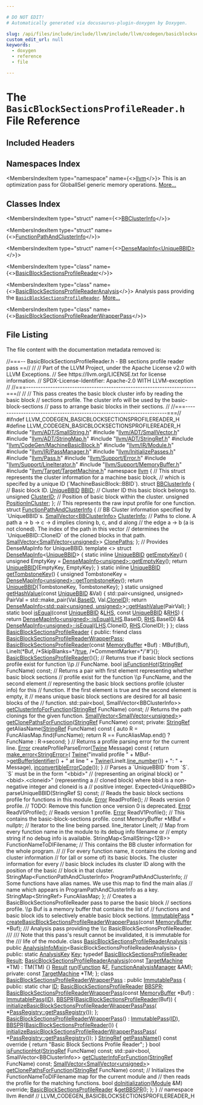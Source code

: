 ```yaml
---

# DO NOT EDIT!
# Automatically generated via docusaurus-plugin-doxygen by Doxygen.

slug: /api/files/include/include/llvm/include/llvm/codegen/basicblocksectionsprofilereader-h
custom_edit_url: null
keywords:
  - doxygen
  - reference
  - file

---
```





# The `BasicBlockSectionsProfileReader.h` File Reference

<DoxygenPage pluginConfig={pluginConfig}>



## Included Headers

<IncludesList>
<IncludesListItem
  filePath="llvm/ADT/SmallString.h"
  permalink="/docs/api/files/include/include/llvm/include/llvm/adt/smallstring-h"
  isLocal="true" />
<IncludesListItem
  filePath="llvm/ADT/SmallVector.h"
  permalink="/docs/api/files/include/include/llvm/include/llvm/adt/smallvector-h"
  isLocal="true" />
<IncludesListItem
  filePath="llvm/ADT/StringMap.h"
  permalink="/docs/api/files/include/include/llvm/include/llvm/adt/stringmap-h"
  isLocal="true" />
<IncludesListItem
  filePath="llvm/ADT/StringRef.h"
  permalink="/docs/api/files/include/include/llvm/include/llvm/adt/stringref-h"
  isLocal="true" />
<IncludesListItem
  filePath="llvm/CodeGen/MachineBasicBlock.h"
  permalink="/docs/api/files/include/include/llvm/include/llvm/codegen/machinebasicblock-h"
  isLocal="true" />
<IncludesListItem
  filePath="llvm/IR/Module.h"
  permalink="/docs/api/files/include/include/llvm/include/llvm/ir/module-h"
  isLocal="true" />
<IncludesListItem
  filePath="llvm/IR/PassManager.h"
  permalink="/docs/api/files/include/include/llvm/include/llvm/ir/passmanager-h"
  isLocal="true" />
<IncludesListItem
  filePath="llvm/InitializePasses.h"
  permalink="/docs/api/files/include/include/llvm/initializepasses-h"
  isLocal="true" />
<IncludesListItem
  filePath="llvm/Pass.h"
  permalink="/docs/api/files/include/include/llvm/pass-h"
  isLocal="true" />
<IncludesListItem
  filePath="llvm/Support/Error.h"
  permalink="/docs/api/files/include/include/llvm/include/llvm/support/error-h"
  isLocal="true" />
<IncludesListItem
  filePath="llvm/Support/LineIterator.h"
  permalink="/docs/api/files/include/include/llvm/include/llvm/support/lineiterator-h"
  isLocal="true" />
<IncludesListItem
  filePath="llvm/Support/MemoryBuffer.h"
  permalink="/docs/api/files/include/include/llvm/include/llvm/support/memorybuffer-h"
  isLocal="true" />
<IncludesListItem
  filePath="llvm/Target/TargetMachine.h"
  permalink="/docs/api/files/include/include/llvm/include/llvm/target/targetmachine-h"
  isLocal="true" />
</IncludesList>

## Namespaces Index

<MembersIndex>

<MembersIndexItem
  type="namespace"
  name={<><a href="/docs/api/namespaces/llvm">llvm</a></>}>
This is an optimization pass for GlobalISel generic memory operations. <a href="/docs/api/namespaces/llvm/#details">More...</a>
</MembersIndexItem>

</MembersIndex>

## Classes Index

<MembersIndex>

<MembersIndexItem
  type="struct"
  name={<><a href="/docs/api/structs/llvm/bbclusterinfo">BBClusterInfo</a></>}>
</MembersIndexItem>

<MembersIndexItem
  type="struct"
  name={<><a href="/docs/api/structs/llvm/functionpathandclusterinfo">FunctionPathAndClusterInfo</a></>}>
</MembersIndexItem>

<MembersIndexItem
  type="struct"
  name={<><a href="/docs/api/structs/llvm/densemapinfo-a5e8ac4b4d72810d165b1ceb2eae9222">DenseMapInfo&lt;UniqueBBID&gt;</a></>}>
</MembersIndexItem>

<MembersIndexItem
  type="class"
  name={<><a href="/docs/api/classes/llvm/basicblocksectionsprofilereader">BasicBlockSectionsProfileReader</a></>}>
</MembersIndexItem>

<MembersIndexItem
  type="class"
  name={<><a href="/docs/api/classes/llvm/basicblocksectionsprofilereaderanalysis">BasicBlockSectionsProfileReaderAnalysis</a></>}>
Analysis pass providing the <code><a href="/docs/api/classes/llvm/basicblocksectionsprofilereader">BasicBlockSectionsProfileReader</a></code>. <a href="/docs/api/classes/llvm/basicblocksectionsprofilereaderanalysis/#details">More...</a>
</MembersIndexItem>

<MembersIndexItem
  type="class"
  name={<><a href="/docs/api/classes/llvm/basicblocksectionsprofilereaderwrapperpass">BasicBlockSectionsProfileReaderWrapperPass</a></>}>
</MembersIndexItem>

</MembersIndex>


## File Listing

The file content with the documentation metadata removed is:

<ProgramListing>

<Link id="l00001" /><CodeLine lineNumber="1"><span class="doxyHighlightComment">//===-- BasicBlockSectionsProfileReader.h - BB sections profile reader pass ==//</span></CodeLine>
<Link id="l00002" /><CodeLine lineNumber="2"><span class="doxyHighlightComment">//</span></CodeLine>
<Link id="l00003" /><CodeLine lineNumber="3"><span class="doxyHighlightComment">// Part of the LLVM Project, under the Apache License v2.0 with LLVM Exceptions.</span></CodeLine>
<Link id="l00004" /><CodeLine lineNumber="4"><span class="doxyHighlightComment">// See https://llvm.org/LICENSE.txt for license information.</span></CodeLine>
<Link id="l00005" /><CodeLine lineNumber="5"><span class="doxyHighlightComment">// SPDX-License-Identifier: Apache-2.0 WITH LLVM-exception</span></CodeLine>
<Link id="l00006" /><CodeLine lineNumber="6"><span class="doxyHighlightComment">//</span></CodeLine>
<Link id="l00007" /><CodeLine lineNumber="7"><span class="doxyHighlightComment">//===----------------------------------------------------------------------===//</span></CodeLine>
<Link id="l00008" /><CodeLine lineNumber="8"><span class="doxyHighlightComment">//</span></CodeLine>
<Link id="l00009" /><CodeLine lineNumber="9"><span class="doxyHighlightComment">// This pass creates the basic block cluster info by reading the basic block</span></CodeLine>
<Link id="l00010" /><CodeLine lineNumber="10"><span class="doxyHighlightComment">// sections profile. The cluster info will be used by the basic-block-sections</span></CodeLine>
<Link id="l00011" /><CodeLine lineNumber="11"><span class="doxyHighlightComment">// pass to arrange basic blocks in their sections.</span></CodeLine>
<Link id="l00012" /><CodeLine lineNumber="12"><span class="doxyHighlightComment">//</span></CodeLine>
<Link id="l00013" /><CodeLine lineNumber="13"><span class="doxyHighlightComment">//===----------------------------------------------------------------------===//</span></CodeLine>
<Link id="l00014" /><CodeLine lineNumber="14"></CodeLine>
<Link id="l00015" /><CodeLine lineNumber="15"><span class="doxyHighlightPreprocessor">#ifndef LLVM&#95;CODEGEN&#95;BASICBLOCKSECTIONSPROFILEREADER&#95;H</span></CodeLine>
<Link id="l00016" /><CodeLine lineNumber="16"><span class="doxyHighlightPreprocessor">#define LLVM&#95;CODEGEN&#95;BASICBLOCKSECTIONSPROFILEREADER&#95;H</span></CodeLine>
<Link id="l00017" /><CodeLine lineNumber="17"></CodeLine>
<Link id="l00018" /><CodeLine lineNumber="18"><span class="doxyHighlightPreprocessor">#include &quot;<a href="/docs/api/files/include/include/llvm/include/llvm/adt/smallstring-h">llvm/ADT/SmallString.h</a>&quot;</span></CodeLine>
<Link id="l00019" /><CodeLine lineNumber="19"><span class="doxyHighlightPreprocessor">#include &quot;<a href="/docs/api/files/include/include/llvm/include/llvm/adt/smallvector-h">llvm/ADT/SmallVector.h</a>&quot;</span></CodeLine>
<Link id="l00020" /><CodeLine lineNumber="20"><span class="doxyHighlightPreprocessor">#include &quot;<a href="/docs/api/files/include/include/llvm/include/llvm/adt/stringmap-h">llvm/ADT/StringMap.h</a>&quot;</span></CodeLine>
<Link id="l00021" /><CodeLine lineNumber="21"><span class="doxyHighlightPreprocessor">#include &quot;<a href="/docs/api/files/include/include/llvm/include/llvm/adt/stringref-h">llvm/ADT/StringRef.h</a>&quot;</span></CodeLine>
<Link id="l00022" /><CodeLine lineNumber="22"><span class="doxyHighlightPreprocessor">#include &quot;<a href="/docs/api/files/include/include/llvm/include/llvm/codegen/machinebasicblock-h">llvm/CodeGen/MachineBasicBlock.h</a>&quot;</span></CodeLine>
<Link id="l00023" /><CodeLine lineNumber="23"><span class="doxyHighlightPreprocessor">#include &quot;<a href="/docs/api/files/include/include/llvm/include/llvm/ir/module-h">llvm/IR/Module.h</a>&quot;</span></CodeLine>
<Link id="l00024" /><CodeLine lineNumber="24"><span class="doxyHighlightPreprocessor">#include &quot;<a href="/docs/api/files/include/include/llvm/include/llvm/ir/passmanager-h">llvm/IR/PassManager.h</a>&quot;</span></CodeLine>
<Link id="l00025" /><CodeLine lineNumber="25"><span class="doxyHighlightPreprocessor">#include &quot;<a href="/docs/api/files/include/include/llvm/initializepasses-h">llvm/InitializePasses.h</a>&quot;</span></CodeLine>
<Link id="l00026" /><CodeLine lineNumber="26"><span class="doxyHighlightPreprocessor">#include &quot;<a href="/docs/api/files/include/include/llvm/pass-h">llvm/Pass.h</a>&quot;</span></CodeLine>
<Link id="l00027" /><CodeLine lineNumber="27"><span class="doxyHighlightPreprocessor">#include &quot;<a href="/docs/api/files/include/include/llvm/include/llvm/support/error-h">llvm/Support/Error.h</a>&quot;</span></CodeLine>
<Link id="l00028" /><CodeLine lineNumber="28"><span class="doxyHighlightPreprocessor">#include &quot;<a href="/docs/api/files/include/include/llvm/include/llvm/support/lineiterator-h">llvm/Support/LineIterator.h</a>&quot;</span></CodeLine>
<Link id="l00029" /><CodeLine lineNumber="29"><span class="doxyHighlightPreprocessor">#include &quot;<a href="/docs/api/files/include/include/llvm/include/llvm/support/memorybuffer-h">llvm/Support/MemoryBuffer.h</a>&quot;</span></CodeLine>
<Link id="l00030" /><CodeLine lineNumber="30"><span class="doxyHighlightPreprocessor">#include &quot;<a href="/docs/api/files/include/include/llvm/include/llvm/target/targetmachine-h">llvm/Target/TargetMachine.h</a>&quot;</span></CodeLine>
<Link id="l00031" /><CodeLine lineNumber="31"></CodeLine>
<Link id="l00032" /><CodeLine lineNumber="32"><span class="doxyHighlightKeyword">namespace </span><span class="doxyHighlight"><a href="/docs/api/namespaces/llvm">llvm</a> &#123;</span></CodeLine>
<Link id="l00033" /><CodeLine lineNumber="33"></CodeLine>
<Link id="l00034" /><CodeLine lineNumber="34"><span class="doxyHighlightComment">// This struct represents the cluster information for a machine basic block,</span></CodeLine>
<Link id="l00035" /><CodeLine lineNumber="35"><span class="doxyHighlightComment">// which is specifed by a unique ID (&#96;MachineBasicBlock::BBID&#96;).</span></CodeLine>
<Link id="l00036" /><CodeLine lineNumber="36" lineLink="/docs/api/structs/llvm/bbclusterinfo"><span class="doxyHighlightKeyword">struct </span><span class="doxyHighlight"><a href="/docs/api/structs/llvm/bbclusterinfo">BBClusterInfo</a> &#123;</span></CodeLine>
<Link id="l00037" /><CodeLine lineNumber="37"><span class="doxyHighlight">  </span><span class="doxyHighlightComment">// Basic block ID.</span></CodeLine>
<Link id="l00038" /><CodeLine lineNumber="38" lineLink="/docs/api/structs/llvm/bbclusterinfo/#a856e22c7d8c576f4628291689b605620"><span class="doxyHighlight">  <a href="/docs/api/structs/llvm/uniquebbid">UniqueBBID</a> <a href="/docs/api/structs/llvm/bbclusterinfo/#a856e22c7d8c576f4628291689b605620">BBID</a>;</span></CodeLine>
<Link id="l00039" /><CodeLine lineNumber="39"><span class="doxyHighlight">  </span><span class="doxyHighlightComment">// Cluster ID this basic block belongs to.</span></CodeLine>
<Link id="l00040" /><CodeLine lineNumber="40" lineLink="/docs/api/structs/llvm/bbclusterinfo/#a5d73d4a01605abb5450ac23c00730533"><span class="doxyHighlight">  </span><span class="doxyHighlightKeywordType">unsigned</span><span class="doxyHighlight"> <a href="/docs/api/structs/llvm/bbclusterinfo/#a5d73d4a01605abb5450ac23c00730533">ClusterID</a>;</span></CodeLine>
<Link id="l00041" /><CodeLine lineNumber="41"><span class="doxyHighlight">  </span><span class="doxyHighlightComment">// Position of basic block within the cluster.</span></CodeLine>
<Link id="l00042" /><CodeLine lineNumber="42" lineLink="/docs/api/structs/llvm/bbclusterinfo/#a5a42eef31057691f64c6825b47f1d80b"><span class="doxyHighlight">  </span><span class="doxyHighlightKeywordType">unsigned</span><span class="doxyHighlight"> <a href="/docs/api/structs/llvm/bbclusterinfo/#a5a42eef31057691f64c6825b47f1d80b">PositionInCluster</a>;</span></CodeLine>
<Link id="l00043" /><CodeLine lineNumber="43"><span class="doxyHighlight">&#125;;</span></CodeLine>
<Link id="l00044" /><CodeLine lineNumber="44"></CodeLine>
<Link id="l00045" /><CodeLine lineNumber="45"><span class="doxyHighlightComment">// This represents the raw input profile for one function.</span></CodeLine>
<Link id="l00046" /><CodeLine lineNumber="46" lineLink="/docs/api/structs/llvm/functionpathandclusterinfo"><span class="doxyHighlightKeyword">struct </span><span class="doxyHighlight"><a href="/docs/api/structs/llvm/functionpathandclusterinfo">FunctionPathAndClusterInfo</a> &#123;</span></CodeLine>
<Link id="l00047" /><CodeLine lineNumber="47"><span class="doxyHighlight">  </span><span class="doxyHighlightComment">// BB Cluster information specified by &#96;UniqueBBID&#96;s.</span></CodeLine>
<Link id="l00048" /><CodeLine lineNumber="48" lineLink="/docs/api/structs/llvm/functionpathandclusterinfo/#a6da93a2c06564b1a25fbe436affc11fa"><span class="doxyHighlight">  <a href="/docs/api/classes/llvm/smallvector">SmallVector&lt;BBClusterInfo&gt;</a> <a href="/docs/api/structs/llvm/functionpathandclusterinfo/#a6da93a2c06564b1a25fbe436affc11fa">ClusterInfo</a>;</span></CodeLine>
<Link id="l00049" /><CodeLine lineNumber="49"><span class="doxyHighlight">  </span><span class="doxyHighlightComment">// Paths to clone. A path a -&gt; b -&gt; c -&gt; d implies cloning b, c, and d along</span></CodeLine>
<Link id="l00050" /><CodeLine lineNumber="50"><span class="doxyHighlight">  </span><span class="doxyHighlightComment">// the edge a -&gt; b (a is not cloned). The index of the path in this vector</span></CodeLine>
<Link id="l00051" /><CodeLine lineNumber="51"><span class="doxyHighlight">  </span><span class="doxyHighlightComment">// determines the &#96;UniqueBBID::CloneID&#96; of the cloned blocks in that path.</span></CodeLine>
<Link id="l00052" /><CodeLine lineNumber="52" lineLink="/docs/api/structs/llvm/functionpathandclusterinfo/#aeaf3219812f105411c9173e2fb9dc59d"><span class="doxyHighlight">  <a href="/docs/api/classes/llvm/smallvector">SmallVector&lt;SmallVector&lt;unsigned&gt;</a>&gt; <a href="/docs/api/structs/llvm/functionpathandclusterinfo/#aeaf3219812f105411c9173e2fb9dc59d">ClonePaths</a>;</span></CodeLine>
<Link id="l00053" /><CodeLine lineNumber="53"><span class="doxyHighlight">&#125;;</span></CodeLine>
<Link id="l00054" /><CodeLine lineNumber="54"></CodeLine>
<Link id="l00055" /><CodeLine lineNumber="55"><span class="doxyHighlightComment">// Provides DenseMapInfo for UniqueBBID.</span></CodeLine>
<Link id="l00056" /><CodeLine lineNumber="56" lineLink="/docs/api/structs/llvm/densemapinfo-a5e8ac4b4d72810d165b1ceb2eae9222"><span class="doxyHighlightKeyword">template</span><span class="doxyHighlight"> &lt;&gt; </span><span class="doxyHighlightKeyword">struct </span><span class="doxyHighlight"><a href="/docs/api/structs/llvm/densemapinfo">DenseMapInfo</a>&lt;<a href="/docs/api/structs/llvm/uniquebbid">UniqueBBID</a>&gt; &#123;</span></CodeLine>
<Link id="l00057" /><CodeLine lineNumber="57" lineLink="/docs/api/structs/llvm/densemapinfo-a5e8ac4b4d72810d165b1ceb2eae9222/#a3f37aec789d75e38d285b6bc5e953d77"><span class="doxyHighlight">  </span><span class="doxyHighlightKeyword">static</span><span class="doxyHighlight"> </span><span class="doxyHighlightKeyword">inline</span><span class="doxyHighlight"> <a href="/docs/api/structs/llvm/uniquebbid">UniqueBBID</a> <a href="/docs/api/structs/llvm/densemapinfo-a5e8ac4b4d72810d165b1ceb2eae9222/#a3f37aec789d75e38d285b6bc5e953d77">getEmptyKey</a>() &#123;</span></CodeLine>
<Link id="l00058" /><CodeLine lineNumber="58"><span class="doxyHighlight">    </span><span class="doxyHighlightKeywordType">unsigned</span><span class="doxyHighlight"> EmptyKey = <a href="/docs/api/structs/anonymous-namespace-gvnsink-cpp-/densemapinfo/#a1423601a8e4ec304e0756df4e761ebbb">DenseMapInfo&lt;unsigned&gt;::getEmptyKey</a>();</span></CodeLine>
<Link id="l00059" /><CodeLine lineNumber="59"><span class="doxyHighlight">    </span><span class="doxyHighlightKeywordFlow">return</span><span class="doxyHighlight"> <a href="/docs/api/structs/llvm/uniquebbid">UniqueBBID</a>&#123;EmptyKey, EmptyKey&#125;;</span></CodeLine>
<Link id="l00060" /><CodeLine lineNumber="60"><span class="doxyHighlight">  &#125;</span></CodeLine>
<Link id="l00061" /><CodeLine lineNumber="61" lineLink="/docs/api/structs/llvm/densemapinfo-a5e8ac4b4d72810d165b1ceb2eae9222/#af7fceedbbdc6ccb58f18075f5ba2644a"><span class="doxyHighlight">  </span><span class="doxyHighlightKeyword">static</span><span class="doxyHighlight"> </span><span class="doxyHighlightKeyword">inline</span><span class="doxyHighlight"> <a href="/docs/api/structs/llvm/uniquebbid">UniqueBBID</a> <a href="/docs/api/structs/llvm/densemapinfo-a5e8ac4b4d72810d165b1ceb2eae9222/#af7fceedbbdc6ccb58f18075f5ba2644a">getTombstoneKey</a>() &#123;</span></CodeLine>
<Link id="l00062" /><CodeLine lineNumber="62"><span class="doxyHighlight">    </span><span class="doxyHighlightKeywordType">unsigned</span><span class="doxyHighlight"> TombstoneKey = <a href="/docs/api/structs/anonymous-namespace-gvnsink-cpp-/densemapinfo/#a9571e26b946751eaf015a9b8dc508be9">DenseMapInfo&lt;unsigned&gt;::getTombstoneKey</a>();</span></CodeLine>
<Link id="l00063" /><CodeLine lineNumber="63"><span class="doxyHighlight">    </span><span class="doxyHighlightKeywordFlow">return</span><span class="doxyHighlight"> <a href="/docs/api/structs/llvm/uniquebbid">UniqueBBID</a>&#123;TombstoneKey, TombstoneKey&#125;;</span></CodeLine>
<Link id="l00064" /><CodeLine lineNumber="64"><span class="doxyHighlight">  &#125;</span></CodeLine>
<Link id="l00065" /><CodeLine lineNumber="65" lineLink="/docs/api/structs/llvm/densemapinfo-a5e8ac4b4d72810d165b1ceb2eae9222/#a7d1e6dd4ec930f593a37cfcd11437f7b"><span class="doxyHighlight">  </span><span class="doxyHighlightKeyword">static</span><span class="doxyHighlight"> </span><span class="doxyHighlightKeywordType">unsigned</span><span class="doxyHighlight"> <a href="/docs/api/structs/llvm/densemapinfo-a5e8ac4b4d72810d165b1ceb2eae9222/#a7d1e6dd4ec930f593a37cfcd11437f7b">getHashValue</a>(</span><span class="doxyHighlightKeyword">const</span><span class="doxyHighlight"> <a href="/docs/api/structs/llvm/uniquebbid">UniqueBBID</a> &amp;Val) &#123;</span></CodeLine>
<Link id="l00066" /><CodeLine lineNumber="66"><span class="doxyHighlight">    std::pair&lt;unsigned, unsigned&gt; PairVal =</span></CodeLine>
<Link id="l00067" /><CodeLine lineNumber="67"><span class="doxyHighlight">        std::make&#95;pair(Val.<a href="/docs/api/structs/llvm/uniquebbid/#a29b3434c18927aaa55922535939b5c0a">BaseID</a>, Val.<a href="/docs/api/structs/llvm/uniquebbid/#ab2e64a5fc6b747d55e6a78a3de47922f">CloneID</a>);</span></CodeLine>
<Link id="l00068" /><CodeLine lineNumber="68"><span class="doxyHighlight">    </span><span class="doxyHighlightKeywordFlow">return</span><span class="doxyHighlight"> <a href="/docs/api/structs/llvm/densemapinfo">DenseMapInfo&lt;std::pair&lt;unsigned, unsigned&gt;</a>&gt;<a href="/docs/api/structs/llvm/densemapinfo-a5e8ac4b4d72810d165b1ceb2eae9222/#a7d1e6dd4ec930f593a37cfcd11437f7b">::getHashValue</a>(PairVal);</span></CodeLine>
<Link id="l00069" /><CodeLine lineNumber="69"><span class="doxyHighlight">  &#125;</span></CodeLine>
<Link id="l00070" /><CodeLine lineNumber="70" lineLink="/docs/api/structs/llvm/densemapinfo-a5e8ac4b4d72810d165b1ceb2eae9222/#a3bac0641fb9de287bac838a1f0295e0e"><span class="doxyHighlight">  </span><span class="doxyHighlightKeyword">static</span><span class="doxyHighlight"> </span><span class="doxyHighlightKeywordType">bool</span><span class="doxyHighlight"> <a href="/docs/api/structs/llvm/densemapinfo-a5e8ac4b4d72810d165b1ceb2eae9222/#a3bac0641fb9de287bac838a1f0295e0e">isEqual</a>(</span><span class="doxyHighlightKeyword">const</span><span class="doxyHighlight"> <a href="/docs/api/structs/llvm/uniquebbid">UniqueBBID</a> &amp;<a href="/docs/api/files/lib/lib/target/lib/target/x86/x86partialreduction-cpp/#a9e1483f7215664a2315c53c3558d9a8d">LHS</a>, </span><span class="doxyHighlightKeyword">const</span><span class="doxyHighlight"> <a href="/docs/api/structs/llvm/uniquebbid">UniqueBBID</a> &amp;<a href="/docs/api/files/lib/lib/target/lib/target/x86/x86partialreduction-cpp/#a87b8bfbbe9d8f7146d7f20a5fb42efd0">RHS</a>) &#123;</span></CodeLine>
<Link id="l00071" /><CodeLine lineNumber="71"><span class="doxyHighlight">    </span><span class="doxyHighlightKeywordFlow">return</span><span class="doxyHighlight"> <a href="/docs/api/structs/anonymous-namespace-gvnsink-cpp-/densemapinfo/#a17c9fc217e2ec4f12e8c2a27f783bcae">DenseMapInfo&lt;unsigned&gt;::isEqual</a>(<a href="/docs/api/files/lib/lib/target/lib/target/x86/x86partialreduction-cpp/#a9e1483f7215664a2315c53c3558d9a8d">LHS</a>.BaseID, <a href="/docs/api/files/lib/lib/target/lib/target/x86/x86partialreduction-cpp/#a87b8bfbbe9d8f7146d7f20a5fb42efd0">RHS</a>.BaseID) &amp;&amp;</span></CodeLine>
<Link id="l00072" /><CodeLine lineNumber="72"><span class="doxyHighlight">           <a href="/docs/api/structs/anonymous-namespace-gvnsink-cpp-/densemapinfo/#a17c9fc217e2ec4f12e8c2a27f783bcae">DenseMapInfo&lt;unsigned&gt;::isEqual</a>(<a href="/docs/api/files/lib/lib/target/lib/target/x86/x86partialreduction-cpp/#a9e1483f7215664a2315c53c3558d9a8d">LHS</a>.CloneID, <a href="/docs/api/files/lib/lib/target/lib/target/x86/x86partialreduction-cpp/#a87b8bfbbe9d8f7146d7f20a5fb42efd0">RHS</a>.CloneID);</span></CodeLine>
<Link id="l00073" /><CodeLine lineNumber="73"><span class="doxyHighlight">  &#125;</span></CodeLine>
<Link id="l00074" /><CodeLine lineNumber="74"><span class="doxyHighlight">&#125;;</span></CodeLine>
<Link id="l00075" /><CodeLine lineNumber="75"></CodeLine>
<Link id="l00076" /><CodeLine lineNumber="76" lineLink="/docs/api/classes/llvm/basicblocksectionsprofilereader"><span class="doxyHighlightKeyword">class </span><span class="doxyHighlight"><a href="/docs/api/classes/llvm/basicblocksectionsprofilereader/#ad35626a3c499abcf5f053b94068a850c">BasicBlockSectionsProfileReader</a> &#123;</span></CodeLine>
<Link id="l00077" /><CodeLine lineNumber="77"><span class="doxyHighlightKeyword">public</span><span class="doxyHighlight">:</span></CodeLine>
<Link id="l00078" /><CodeLine lineNumber="78" lineLink="/docs/api/classes/llvm/basicblocksectionsprofilereader/#a0d758ee3cdd04c11cd66dc5547c81364"><span class="doxyHighlight">  </span><span class="doxyHighlightKeyword">friend</span><span class="doxyHighlight"> </span><span class="doxyHighlightKeyword">class </span><span class="doxyHighlight"><a href="/docs/api/classes/llvm/basicblocksectionsprofilereader/#a0d758ee3cdd04c11cd66dc5547c81364">BasicBlockSectionsProfileReaderWrapperPass</a>;</span></CodeLine>
<Link id="l00079" /><CodeLine lineNumber="79" lineLink="/docs/api/classes/llvm/basicblocksectionsprofilereader/#ad35626a3c499abcf5f053b94068a850c"><span class="doxyHighlight">  <a href="/docs/api/classes/llvm/basicblocksectionsprofilereader/#ad35626a3c499abcf5f053b94068a850c">BasicBlockSectionsProfileReader</a>(</span><span class="doxyHighlightKeyword">const</span><span class="doxyHighlight"> <a href="/docs/api/classes/llvm/memorybuffer">MemoryBuffer</a> &#42;Buf)</span></CodeLine>
<Link id="l00080" /><CodeLine lineNumber="80"><span class="doxyHighlight">      : MBuf(Buf), LineIt(&#42;Buf, </span><span class="doxyHighlightComment">/&#42;SkipBlanks=&#42;/</span><span class="doxyHighlight"><a href="/docs/api/files/lib/lib/analysis/basicaliasanalysis-cpp/#af6d5cafbdfc5313e65d990120021a3ec">true</a>, </span><span class="doxyHighlightComment">/&#42;CommentMarker=&#42;/</span><span class="doxyHighlightStringLiteral">&#39;#&#39;</span><span class="doxyHighlight">)&#123;&#125;;</span></CodeLine>
<Link id="l00081" /><CodeLine lineNumber="81"></CodeLine>
<Link id="l00082" /><CodeLine lineNumber="82" lineLink="/docs/api/classes/llvm/basicblocksectionsprofilereader/#afd6e2207e019b1ebde2119bd101c4c38"><span class="doxyHighlight">  <a href="/docs/api/classes/llvm/basicblocksectionsprofilereader/#afd6e2207e019b1ebde2119bd101c4c38">BasicBlockSectionsProfileReader</a>()&#123;&#125;;</span></CodeLine>
<Link id="l00083" /><CodeLine lineNumber="83"></CodeLine>
<Link id="l00084" /><CodeLine lineNumber="84"><span class="doxyHighlight">  </span><span class="doxyHighlightComment">// Returns true if basic block sections profile exist for function \\p</span></CodeLine>
<Link id="l00085" /><CodeLine lineNumber="85"><span class="doxyHighlight">  </span><span class="doxyHighlightComment">// FuncName.</span></CodeLine>
<Link id="l00086" /><CodeLine lineNumber="86" lineLink="/docs/api/classes/llvm/basicblocksectionsprofilereader/#a31414298cda30f1d52c965571b4efc75"><span class="doxyHighlight">  </span><span class="doxyHighlightKeywordType">bool</span><span class="doxyHighlight"> <a href="/docs/api/classes/llvm/basicblocksectionsprofilereader/#a31414298cda30f1d52c965571b4efc75">isFunctionHot</a>(<a href="/docs/api/classes/llvm/stringref">StringRef</a> FuncName) </span><span class="doxyHighlightKeyword">const</span><span class="doxyHighlight">;</span></CodeLine>
<Link id="l00087" /><CodeLine lineNumber="87"></CodeLine>
<Link id="l00088" /><CodeLine lineNumber="88"><span class="doxyHighlight">  </span><span class="doxyHighlightComment">// Returns a pair with first element representing whether basic block sections</span></CodeLine>
<Link id="l00089" /><CodeLine lineNumber="89"><span class="doxyHighlight">  </span><span class="doxyHighlightComment">// profile exist for the function \\p FuncName, and the second element</span></CodeLine>
<Link id="l00090" /><CodeLine lineNumber="90"><span class="doxyHighlight">  </span><span class="doxyHighlightComment">// representing the basic block sections profile (cluster info) for this</span></CodeLine>
<Link id="l00091" /><CodeLine lineNumber="91"><span class="doxyHighlight">  </span><span class="doxyHighlightComment">// function. If the first element is true and the second element is empty, it</span></CodeLine>
<Link id="l00092" /><CodeLine lineNumber="92"><span class="doxyHighlight">  </span><span class="doxyHighlightComment">// means unique basic block sections are desired for all basic blocks of the</span></CodeLine>
<Link id="l00093" /><CodeLine lineNumber="93"><span class="doxyHighlight">  </span><span class="doxyHighlightComment">// function.</span></CodeLine>
<Link id="l00094" /><CodeLine lineNumber="94"><span class="doxyHighlight">  std::pair&lt;bool, SmallVector&lt;BBClusterInfo&gt;&gt;</span></CodeLine>
<Link id="l00095" /><CodeLine lineNumber="95" lineLink="/docs/api/classes/llvm/basicblocksectionsprofilereader/#a5f3e666af8707289ef11482f3369fdbe"><span class="doxyHighlight">  <a href="/docs/api/classes/llvm/basicblocksectionsprofilereader/#a5f3e666af8707289ef11482f3369fdbe">getClusterInfoForFunction</a>(<a href="/docs/api/classes/llvm/stringref">StringRef</a> FuncName) </span><span class="doxyHighlightKeyword">const</span><span class="doxyHighlight">;</span></CodeLine>
<Link id="l00096" /><CodeLine lineNumber="96"></CodeLine>
<Link id="l00097" /><CodeLine lineNumber="97"><span class="doxyHighlight">  </span><span class="doxyHighlightComment">// Returns the path clonings for the given function.</span></CodeLine>
<Link id="l00098" /><CodeLine lineNumber="98"><span class="doxyHighlight">  <a href="/docs/api/classes/llvm/smallvector">SmallVector&lt;SmallVector&lt;unsigned&gt;</a>&gt;</span></CodeLine>
<Link id="l00099" /><CodeLine lineNumber="99" lineLink="/docs/api/classes/llvm/basicblocksectionsprofilereader/#a673c8b0f42e05ec7a49655508f2e1d9a"><span class="doxyHighlight">  <a href="/docs/api/classes/llvm/basicblocksectionsprofilereader/#a673c8b0f42e05ec7a49655508f2e1d9a">getClonePathsForFunction</a>(<a href="/docs/api/classes/llvm/stringref">StringRef</a> FuncName) </span><span class="doxyHighlightKeyword">const</span><span class="doxyHighlight">;</span></CodeLine>
<Link id="l00100" /><CodeLine lineNumber="100"></CodeLine>
<Link id="l00101" /><CodeLine lineNumber="101"><span class="doxyHighlightKeyword">private</span><span class="doxyHighlight">:</span></CodeLine>
<Link id="l00102" /><CodeLine lineNumber="102"><span class="doxyHighlight">  <a href="/docs/api/classes/llvm/stringref">StringRef</a> getAliasName(<a href="/docs/api/classes/llvm/stringref">StringRef</a> FuncName)</span><span class="doxyHighlightKeyword"> const </span><span class="doxyHighlight">&#123;</span></CodeLine>
<Link id="l00103" /><CodeLine lineNumber="103"><span class="doxyHighlight">    </span><span class="doxyHighlightKeyword">auto</span><span class="doxyHighlight"> R = FuncAliasMap.find(FuncName);</span></CodeLine>
<Link id="l00104" /><CodeLine lineNumber="104"><span class="doxyHighlight">    </span><span class="doxyHighlightKeywordFlow">return</span><span class="doxyHighlight"> R == FuncAliasMap.end() ? FuncName : R-&gt;second;</span></CodeLine>
<Link id="l00105" /><CodeLine lineNumber="105"><span class="doxyHighlight">  &#125;</span></CodeLine>
<Link id="l00106" /><CodeLine lineNumber="106"></CodeLine>
<Link id="l00107" /><CodeLine lineNumber="107"><span class="doxyHighlight">  </span><span class="doxyHighlightComment">// Returns a profile parsing error for the current line.</span></CodeLine>
<Link id="l00108" /><CodeLine lineNumber="108"><span class="doxyHighlight">  <a href="/docs/api/classes/llvm/error">Error</a> createProfileParseError(<a href="/docs/api/classes/llvm/twine">Twine</a> Message)</span><span class="doxyHighlightKeyword"> const </span><span class="doxyHighlight">&#123;</span></CodeLine>
<Link id="l00109" /><CodeLine lineNumber="109"><span class="doxyHighlight">    </span><span class="doxyHighlightKeywordFlow">return</span><span class="doxyHighlight"> <a href="/docs/api/namespaces/llvm/#a9999bd897fc8a1648bd69b36fee2d357">make&#95;error&lt;StringError&gt;</a>(</span></CodeLine>
<Link id="l00110" /><CodeLine lineNumber="110"><span class="doxyHighlight">        <a href="/docs/api/classes/llvm/twine">Twine</a>(</span><span class="doxyHighlightStringLiteral">&quot;invalid profile &quot;</span><span class="doxyHighlight"> + MBuf-&gt;<a href="/docs/api/classes/llvm/memorybuffer/#a2037f11968aa30bfda0b4de9f335624d">getBufferIdentifier</a>() + </span><span class="doxyHighlightStringLiteral">&quot; at line &quot;</span><span class="doxyHighlight"> +</span></CodeLine>
<Link id="l00111" /><CodeLine lineNumber="111"><span class="doxyHighlight">              <a href="/docs/api/classes/llvm/twine">Twine</a>(LineIt.<a href="/docs/api/classes/llvm/line-iterator/#a51eb9a429555dd682d9b265cff7f869f">line&#95;number</a>()) + </span><span class="doxyHighlightStringLiteral">&quot;: &quot;</span><span class="doxyHighlight"> + Message),</span></CodeLine>
<Link id="l00112" /><CodeLine lineNumber="112"><span class="doxyHighlight">        <a href="/docs/api/namespaces/llvm/#a2b43c21951d0948b34bcf7019949032d">inconvertibleErrorCode</a>());</span></CodeLine>
<Link id="l00113" /><CodeLine lineNumber="113"><span class="doxyHighlight">  &#125;</span></CodeLine>
<Link id="l00114" /><CodeLine lineNumber="114"></CodeLine>
<Link id="l00115" /><CodeLine lineNumber="115"><span class="doxyHighlight">  </span><span class="doxyHighlightComment">// Parses a &#96;UniqueBBID&#96; from &#96;S&#96;. &#96;S&#96; must be in the form &quot;&lt;bbid&gt;&quot;</span></CodeLine>
<Link id="l00116" /><CodeLine lineNumber="116"><span class="doxyHighlight">  </span><span class="doxyHighlightComment">// (representing an original block) or &quot;&lt;bbid&gt;.&lt;cloneid&gt;&quot; (representing a</span></CodeLine>
<Link id="l00117" /><CodeLine lineNumber="117"><span class="doxyHighlight">  </span><span class="doxyHighlightComment">// cloned block) where bbid is a non-negative integer and cloneid is a</span></CodeLine>
<Link id="l00118" /><CodeLine lineNumber="118"><span class="doxyHighlight">  </span><span class="doxyHighlightComment">// positive integer.</span></CodeLine>
<Link id="l00119" /><CodeLine lineNumber="119"><span class="doxyHighlight">  Expected&lt;UniqueBBID&gt; parseUniqueBBID(StringRef S) </span><span class="doxyHighlightKeyword">const</span><span class="doxyHighlight">;</span></CodeLine>
<Link id="l00120" /><CodeLine lineNumber="120"></CodeLine>
<Link id="l00121" /><CodeLine lineNumber="121"><span class="doxyHighlight">  </span><span class="doxyHighlightComment">// Reads the basic block sections profile for functions in this module.</span></CodeLine>
<Link id="l00122" /><CodeLine lineNumber="122"><span class="doxyHighlight">  <a href="/docs/api/namespaces/llvm/#ac226f3d2b9ca090171a8e0a8cb92c343a902b0d55fddef6f8d651fe1035b7d4bd">Error</a> ReadProfile();</span></CodeLine>
<Link id="l00123" /><CodeLine lineNumber="123"></CodeLine>
<Link id="l00124" /><CodeLine lineNumber="124"><span class="doxyHighlight">  </span><span class="doxyHighlightComment">// Reads version 0 profile.</span></CodeLine>
<Link id="l00125" /><CodeLine lineNumber="125"><span class="doxyHighlight">  </span><span class="doxyHighlightComment">// TODO: Remove this function once version 0 is deprecated.</span></CodeLine>
<Link id="l00126" /><CodeLine lineNumber="126"><span class="doxyHighlight">  <a href="/docs/api/namespaces/llvm/#ac226f3d2b9ca090171a8e0a8cb92c343a902b0d55fddef6f8d651fe1035b7d4bd">Error</a> ReadV0Profile();</span></CodeLine>
<Link id="l00127" /><CodeLine lineNumber="127"></CodeLine>
<Link id="l00128" /><CodeLine lineNumber="128"><span class="doxyHighlight">  </span><span class="doxyHighlightComment">// Reads version 1 profile.</span></CodeLine>
<Link id="l00129" /><CodeLine lineNumber="129"><span class="doxyHighlight">  <a href="/docs/api/namespaces/llvm/#ac226f3d2b9ca090171a8e0a8cb92c343a902b0d55fddef6f8d651fe1035b7d4bd">Error</a> ReadV1Profile();</span></CodeLine>
<Link id="l00130" /><CodeLine lineNumber="130"></CodeLine>
<Link id="l00131" /><CodeLine lineNumber="131"><span class="doxyHighlight">  </span><span class="doxyHighlightComment">// This contains the basic-block-sections profile.</span></CodeLine>
<Link id="l00132" /><CodeLine lineNumber="132"><span class="doxyHighlight">  </span><span class="doxyHighlightKeyword">const</span><span class="doxyHighlight"> MemoryBuffer &#42;MBuf = </span><span class="doxyHighlightKeyword">nullptr</span><span class="doxyHighlight">;</span></CodeLine>
<Link id="l00133" /><CodeLine lineNumber="133"></CodeLine>
<Link id="l00134" /><CodeLine lineNumber="134"><span class="doxyHighlight">  </span><span class="doxyHighlightComment">// Iterator to the line being parsed.</span></CodeLine>
<Link id="l00135" /><CodeLine lineNumber="135"><span class="doxyHighlight">  line&#95;iterator LineIt;</span></CodeLine>
<Link id="l00136" /><CodeLine lineNumber="136"></CodeLine>
<Link id="l00137" /><CodeLine lineNumber="137"><span class="doxyHighlight">  </span><span class="doxyHighlightComment">// Map from every function name in the module to its debug info filename or</span></CodeLine>
<Link id="l00138" /><CodeLine lineNumber="138"><span class="doxyHighlight">  </span><span class="doxyHighlightComment">// empty string if no debug info is available.</span></CodeLine>
<Link id="l00139" /><CodeLine lineNumber="139"><span class="doxyHighlight">  StringMap&lt;SmallString&lt;128&gt;&gt; FunctionNameToDIFilename;</span></CodeLine>
<Link id="l00140" /><CodeLine lineNumber="140"></CodeLine>
<Link id="l00141" /><CodeLine lineNumber="141"><span class="doxyHighlight">  </span><span class="doxyHighlightComment">// This contains the BB cluster information for the whole program.</span></CodeLine>
<Link id="l00142" /><CodeLine lineNumber="142"><span class="doxyHighlight">  </span><span class="doxyHighlightComment">//</span></CodeLine>
<Link id="l00143" /><CodeLine lineNumber="143"><span class="doxyHighlight">  </span><span class="doxyHighlightComment">// For every function name, it contains the cloning and cluster information</span></CodeLine>
<Link id="l00144" /><CodeLine lineNumber="144"><span class="doxyHighlight">  </span><span class="doxyHighlightComment">// for (all or some of) its basic blocks. The cluster information for every</span></CodeLine>
<Link id="l00145" /><CodeLine lineNumber="145"><span class="doxyHighlight">  </span><span class="doxyHighlightComment">// basic block includes its cluster ID along with the position of the basic</span></CodeLine>
<Link id="l00146" /><CodeLine lineNumber="146"><span class="doxyHighlight">  </span><span class="doxyHighlightComment">// block in that cluster.</span></CodeLine>
<Link id="l00147" /><CodeLine lineNumber="147"><span class="doxyHighlight">  StringMap&lt;FunctionPathAndClusterInfo&gt; ProgramPathAndClusterInfo;</span></CodeLine>
<Link id="l00148" /><CodeLine lineNumber="148"></CodeLine>
<Link id="l00149" /><CodeLine lineNumber="149"><span class="doxyHighlight">  </span><span class="doxyHighlightComment">// Some functions have alias names. We use this map to find the main alias</span></CodeLine>
<Link id="l00150" /><CodeLine lineNumber="150"><span class="doxyHighlight">  </span><span class="doxyHighlightComment">// name which appears in ProgramPathAndClusterInfo as a key.</span></CodeLine>
<Link id="l00151" /><CodeLine lineNumber="151"><span class="doxyHighlight">  StringMap&lt;StringRef&gt; FuncAliasMap;</span></CodeLine>
<Link id="l00152" /><CodeLine lineNumber="152"><span class="doxyHighlight">&#125;;</span></CodeLine>
<Link id="l00153" /><CodeLine lineNumber="153"></CodeLine>
<Link id="l00154" /><CodeLine lineNumber="154"><span class="doxyHighlightComment">// Creates a BasicBlockSectionsProfileReader pass to parse the basic block</span></CodeLine>
<Link id="l00155" /><CodeLine lineNumber="155"><span class="doxyHighlightComment">// sections profile. \\p Buf is a memory buffer that contains the list of</span></CodeLine>
<Link id="l00156" /><CodeLine lineNumber="156"><span class="doxyHighlightComment">// functions and basic block ids to selectively enable basic block sections.</span></CodeLine>
<Link id="l00157" /><CodeLine lineNumber="157"><span class="doxyHighlight"><a href="/docs/api/classes/llvm/immutablepass">ImmutablePass</a> &#42;</span></CodeLine>
<Link id="l00158" /><CodeLine lineNumber="158"><span class="doxyHighlight"><a href="/docs/api/namespaces/llvm/#a5de615b0d67e5c48186eb2cf19315948">createBasicBlockSectionsProfileReaderWrapperPass</a>(</span><span class="doxyHighlightKeyword">const</span><span class="doxyHighlight"> <a href="/docs/api/classes/llvm/memorybuffer">MemoryBuffer</a> &#42;Buf);</span></CodeLine>
<Link id="l00159" /><CodeLine lineNumber="159"></CodeLine>
<Link id="l00160" /><CodeLine lineNumber="160"><span class="doxyHighlightComment">/// Analysis pass providing the \\c BasicBlockSectionsProfileReader.</span></CodeLine>
<Link id="l00161" /><CodeLine lineNumber="161"><span class="doxyHighlightComment">///</span></CodeLine>
<Link id="l00162" /><CodeLine lineNumber="162"><span class="doxyHighlightComment">/// Note that this pass&#39;s result cannot be invalidated, it is immutable for the</span></CodeLine>
<Link id="l00163" /><CodeLine lineNumber="163"><span class="doxyHighlightComment">/// life of the module.</span></CodeLine>
<Link id="l00164" /><CodeLine lineNumber="164" lineLink="/docs/api/classes/llvm/basicblocksectionsprofilereaderanalysis"><span class="doxyHighlightKeyword">class </span><span class="doxyHighlight"><a href="/docs/api/classes/llvm/basicblocksectionsprofilereaderanalysis/#ab3f918dd9c7f7f82e79b2851ce1d08bb">BasicBlockSectionsProfileReaderAnalysis</a></span></CodeLine>
<Link id="l00165" /><CodeLine lineNumber="165"><span class="doxyHighlight">    : </span><span class="doxyHighlightKeyword">public</span><span class="doxyHighlight"> <a href="/docs/api/structs/llvm/analysisinfomixin">AnalysisInfoMixin</a>&lt;BasicBlockSectionsProfileReaderAnalysis&gt; &#123;</span></CodeLine>
<Link id="l00166" /><CodeLine lineNumber="166"></CodeLine>
<Link id="l00167" /><CodeLine lineNumber="167"><span class="doxyHighlightKeyword">public</span><span class="doxyHighlight">:</span></CodeLine>
<Link id="l00168" /><CodeLine lineNumber="168" lineLink="/docs/api/classes/llvm/basicblocksectionsprofilereaderanalysis/#ad3a01491a1d07ccc5c61bcc3fa9b863a"><span class="doxyHighlight">  </span><span class="doxyHighlightKeyword">static</span><span class="doxyHighlight"> <a href="/docs/api/structs/llvm/analysiskey">AnalysisKey</a> <a href="/docs/api/classes/llvm/basicblocksectionsprofilereaderanalysis/#ad3a01491a1d07ccc5c61bcc3fa9b863a">Key</a>;</span></CodeLine>
<Link id="l00169" /><CodeLine lineNumber="169" lineLink="/docs/api/classes/llvm/basicblocksectionsprofilereaderanalysis/#a7c2e84ac101612f2486e380b4bc0a36d"><span class="doxyHighlight">  </span><span class="doxyHighlightKeyword">typedef</span><span class="doxyHighlight"> <a href="/docs/api/classes/llvm/basicblocksectionsprofilereader">BasicBlockSectionsProfileReader</a> <a href="/docs/api/classes/llvm/basicblocksectionsprofilereaderanalysis/#a7c2e84ac101612f2486e380b4bc0a36d">Result</a>;</span></CodeLine>
<Link id="l00170" /><CodeLine lineNumber="170" lineLink="/docs/api/classes/llvm/basicblocksectionsprofilereaderanalysis/#ab3f918dd9c7f7f82e79b2851ce1d08bb"><span class="doxyHighlight">  <a href="/docs/api/classes/llvm/basicblocksectionsprofilereaderanalysis/#ab3f918dd9c7f7f82e79b2851ce1d08bb">BasicBlockSectionsProfileReaderAnalysis</a>(</span><span class="doxyHighlightKeyword">const</span><span class="doxyHighlight"> <a href="/docs/api/classes/llvm/targetmachine">TargetMachine</a> &#42;TM) : TM(TM) &#123;&#125;</span></CodeLine>
<Link id="l00171" /><CodeLine lineNumber="171"></CodeLine>
<Link id="l00172" /><CodeLine lineNumber="172"><span class="doxyHighlight">  <a href="/docs/api/classes/llvm/basicblocksectionsprofilereaderanalysis/#a7c2e84ac101612f2486e380b4bc0a36d">Result</a> <a href="/docs/api/classes/llvm/basicblocksectionsprofilereaderanalysis/#a8ea96c4bda6da56639714c7d394dc242">run</a>(<a href="/docs/api/classes/llvm/function">Function</a> &amp;<a href="/docs/api/files/lib/lib/support/md5-cpp/#a96d73bbd7af15cb1fc38c3f4a3bd82e9">F</a>, <a href="/docs/api/namespaces/llvm/#adce09a5a0de0e3177eb00e932734af2f">FunctionAnalysisManager</a> &amp;AM);</span></CodeLine>
<Link id="l00173" /><CodeLine lineNumber="173"></CodeLine>
<Link id="l00174" /><CodeLine lineNumber="174"><span class="doxyHighlightKeyword">private</span><span class="doxyHighlight">:</span></CodeLine>
<Link id="l00175" /><CodeLine lineNumber="175"><span class="doxyHighlight">  </span><span class="doxyHighlightKeyword">const</span><span class="doxyHighlight"> <a href="/docs/api/classes/llvm/targetmachine">TargetMachine</a> &#42;TM;</span></CodeLine>
<Link id="l00176" /><CodeLine lineNumber="176"><span class="doxyHighlight">&#125;;</span></CodeLine>
<Link id="l00177" /><CodeLine lineNumber="177"></CodeLine>
<Link id="l00178" /><CodeLine lineNumber="178" lineLink="/docs/api/classes/llvm/basicblocksectionsprofilereaderwrapperpass"><span class="doxyHighlightKeyword">class </span><span class="doxyHighlight"><a href="/docs/api/classes/llvm/basicblocksectionsprofilereaderwrapperpass/#af672c06aa34ac7d31e4d703c95afedb5">BasicBlockSectionsProfileReaderWrapperPass</a> : </span><span class="doxyHighlightKeyword">public</span><span class="doxyHighlight"> <a href="/docs/api/classes/llvm/immutablepass/#a4d664099280bb09275254d64c329d25d">ImmutablePass</a> &#123;</span></CodeLine>
<Link id="l00179" /><CodeLine lineNumber="179"><span class="doxyHighlightKeyword">public</span><span class="doxyHighlight">:</span></CodeLine>
<Link id="l00180" /><CodeLine lineNumber="180" lineLink="/docs/api/classes/llvm/basicblocksectionsprofilereaderwrapperpass/#a35964d3943642c7d485dc17e1173e864"><span class="doxyHighlight">  </span><span class="doxyHighlightKeyword">static</span><span class="doxyHighlight"> </span><span class="doxyHighlightKeywordType">char</span><span class="doxyHighlight"> <a href="/docs/api/classes/llvm/basicblocksectionsprofilereaderwrapperpass/#a35964d3943642c7d485dc17e1173e864">ID</a>;</span></CodeLine>
<Link id="l00181" /><CodeLine lineNumber="181" lineLink="/docs/api/classes/llvm/basicblocksectionsprofilereaderwrapperpass/#a457bff4a0939f4e9206bdc814a231b07"><span class="doxyHighlight">  <a href="/docs/api/classes/llvm/basicblocksectionsprofilereader">BasicBlockSectionsProfileReader</a> <a href="/docs/api/classes/llvm/basicblocksectionsprofilereaderwrapperpass/#a457bff4a0939f4e9206bdc814a231b07">BBSPR</a>;</span></CodeLine>
<Link id="l00182" /><CodeLine lineNumber="182"></CodeLine>
<Link id="l00183" /><CodeLine lineNumber="183" lineLink="/docs/api/classes/llvm/basicblocksectionsprofilereaderwrapperpass/#af672c06aa34ac7d31e4d703c95afedb5"><span class="doxyHighlight">  <a href="/docs/api/classes/llvm/basicblocksectionsprofilereaderwrapperpass/#af672c06aa34ac7d31e4d703c95afedb5">BasicBlockSectionsProfileReaderWrapperPass</a>(</span><span class="doxyHighlightKeyword">const</span><span class="doxyHighlight"> <a href="/docs/api/classes/llvm/memorybuffer">MemoryBuffer</a> &#42;Buf)</span></CodeLine>
<Link id="l00184" /><CodeLine lineNumber="184"><span class="doxyHighlight">      : <a href="/docs/api/classes/llvm/immutablepass/#a4d664099280bb09275254d64c329d25d">ImmutablePass</a>(<a href="/docs/api/classes/llvm/basicblocksectionsprofilereaderwrapperpass/#a35964d3943642c7d485dc17e1173e864">ID</a>), <a href="/docs/api/classes/llvm/basicblocksectionsprofilereaderwrapperpass/#a457bff4a0939f4e9206bdc814a231b07">BBSPR</a>(<a href="/docs/api/classes/llvm/basicblocksectionsprofilereader">BasicBlockSectionsProfileReader</a>(Buf)) &#123;</span></CodeLine>
<Link id="l00185" /><CodeLine lineNumber="185"><span class="doxyHighlight">    <a href="/docs/api/namespaces/llvm/#a3f167c8f10a8452424e81b9da0a7693b">initializeBasicBlockSectionsProfileReaderWrapperPassPass</a>(</span></CodeLine>
<Link id="l00186" /><CodeLine lineNumber="186"><span class="doxyHighlight">        &#42;<a href="/docs/api/classes/llvm/passregistry/#a05a729900b76c89e808c6c3094921b2f">PassRegistry::getPassRegistry</a>());</span></CodeLine>
<Link id="l00187" /><CodeLine lineNumber="187"><span class="doxyHighlight">  &#125;;</span></CodeLine>
<Link id="l00188" /><CodeLine lineNumber="188"></CodeLine>
<Link id="l00189" /><CodeLine lineNumber="189" lineLink="/docs/api/classes/llvm/basicblocksectionsprofilereaderwrapperpass/#ab196b483867e867596d4b0c724887d26"><span class="doxyHighlight">  <a href="/docs/api/classes/llvm/basicblocksectionsprofilereaderwrapperpass/#ab196b483867e867596d4b0c724887d26">BasicBlockSectionsProfileReaderWrapperPass</a>()</span></CodeLine>
<Link id="l00190" /><CodeLine lineNumber="190"><span class="doxyHighlight">      : <a href="/docs/api/classes/llvm/immutablepass/#a4d664099280bb09275254d64c329d25d">ImmutablePass</a>(<a href="/docs/api/classes/llvm/basicblocksectionsprofilereaderwrapperpass/#a35964d3943642c7d485dc17e1173e864">ID</a>), <a href="/docs/api/classes/llvm/basicblocksectionsprofilereaderwrapperpass/#a457bff4a0939f4e9206bdc814a231b07">BBSPR</a>(<a href="/docs/api/classes/llvm/basicblocksectionsprofilereader">BasicBlockSectionsProfileReader</a>()) &#123;</span></CodeLine>
<Link id="l00191" /><CodeLine lineNumber="191"><span class="doxyHighlight">    <a href="/docs/api/namespaces/llvm/#a3f167c8f10a8452424e81b9da0a7693b">initializeBasicBlockSectionsProfileReaderWrapperPassPass</a>(</span></CodeLine>
<Link id="l00192" /><CodeLine lineNumber="192"><span class="doxyHighlight">        &#42;<a href="/docs/api/classes/llvm/passregistry/#a05a729900b76c89e808c6c3094921b2f">PassRegistry::getPassRegistry</a>());</span></CodeLine>
<Link id="l00193" /><CodeLine lineNumber="193"><span class="doxyHighlight">  &#125;</span></CodeLine>
<Link id="l00194" /><CodeLine lineNumber="194"></CodeLine>
<Link id="l00195" /><CodeLine lineNumber="195" lineLink="/docs/api/classes/llvm/basicblocksectionsprofilereaderwrapperpass/#acafe6f28be0cea2fcaf8a9e31bbb20b9"><span class="doxyHighlight">  <a href="/docs/api/classes/llvm/stringref">StringRef</a> <a href="/docs/api/classes/llvm/basicblocksectionsprofilereaderwrapperpass/#acafe6f28be0cea2fcaf8a9e31bbb20b9">getPassName</a>()</span><span class="doxyHighlightKeyword"> const override </span><span class="doxyHighlight">&#123;</span></CodeLine>
<Link id="l00196" /><CodeLine lineNumber="196"><span class="doxyHighlight">    </span><span class="doxyHighlightKeywordFlow">return</span><span class="doxyHighlight"> </span><span class="doxyHighlightStringLiteral">&quot;Basic Block Sections Profile Reader&quot;</span><span class="doxyHighlight">;</span></CodeLine>
<Link id="l00197" /><CodeLine lineNumber="197"><span class="doxyHighlight">  &#125;</span></CodeLine>
<Link id="l00198" /><CodeLine lineNumber="198"></CodeLine>
<Link id="l00199" /><CodeLine lineNumber="199"><span class="doxyHighlight">  </span><span class="doxyHighlightKeywordType">bool</span><span class="doxyHighlight"> <a href="/docs/api/classes/llvm/basicblocksectionsprofilereaderwrapperpass/#a9b51d1b21ce4cc6959eaca63d7e7bd85">isFunctionHot</a>(<a href="/docs/api/classes/llvm/stringref">StringRef</a> FuncName) </span><span class="doxyHighlightKeyword">const</span><span class="doxyHighlight">;</span></CodeLine>
<Link id="l00200" /><CodeLine lineNumber="200"></CodeLine>
<Link id="l00201" /><CodeLine lineNumber="201"><span class="doxyHighlight">  std::pair&lt;bool, SmallVector&lt;BBClusterInfo&gt;&gt;</span></CodeLine>
<Link id="l00202" /><CodeLine lineNumber="202"><span class="doxyHighlight">  <a href="/docs/api/classes/llvm/basicblocksectionsprofilereaderwrapperpass/#accb75267cae6a683edef7785b1b15ddb">getClusterInfoForFunction</a>(<a href="/docs/api/classes/llvm/stringref">StringRef</a> FuncName) </span><span class="doxyHighlightKeyword">const</span><span class="doxyHighlight">;</span></CodeLine>
<Link id="l00203" /><CodeLine lineNumber="203"></CodeLine>
<Link id="l00204" /><CodeLine lineNumber="204"><span class="doxyHighlight">  <a href="/docs/api/classes/llvm/smallvector">SmallVector&lt;SmallVector&lt;unsigned&gt;</a>&gt;</span></CodeLine>
<Link id="l00205" /><CodeLine lineNumber="205"><span class="doxyHighlight">  <a href="/docs/api/classes/llvm/basicblocksectionsprofilereaderwrapperpass/#a4f04f0c0725eee6c8ac655b62f80d664">getClonePathsForFunction</a>(<a href="/docs/api/classes/llvm/stringref">StringRef</a> FuncName) </span><span class="doxyHighlightKeyword">const</span><span class="doxyHighlight">;</span></CodeLine>
<Link id="l00206" /><CodeLine lineNumber="206"></CodeLine>
<Link id="l00207" /><CodeLine lineNumber="207"><span class="doxyHighlight">  </span><span class="doxyHighlightComment">// Initializes the FunctionNameToDIFilename map for the current module and</span></CodeLine>
<Link id="l00208" /><CodeLine lineNumber="208"><span class="doxyHighlight">  </span><span class="doxyHighlightComment">// then reads the profile for the matching functions.</span></CodeLine>
<Link id="l00209" /><CodeLine lineNumber="209"><span class="doxyHighlight">  </span><span class="doxyHighlightKeywordType">bool</span><span class="doxyHighlight"> <a href="/docs/api/classes/llvm/basicblocksectionsprofilereaderwrapperpass/#a065b76d17a91964a67b2e45dbc1db7a0">doInitialization</a>(<a href="/docs/api/classes/llvm/module">Module</a> &amp;M) </span><span class="doxyHighlightKeyword">override</span><span class="doxyHighlight">;</span></CodeLine>
<Link id="l00210" /><CodeLine lineNumber="210"></CodeLine>
<Link id="l00211" /><CodeLine lineNumber="211"><span class="doxyHighlight">  <a href="/docs/api/classes/llvm/basicblocksectionsprofilereader">BasicBlockSectionsProfileReader</a> &amp;<a href="/docs/api/classes/llvm/basicblocksectionsprofilereaderwrapperpass/#a4cadd4ea1a09de954440670eb57af44a">getBBSPR</a>();</span></CodeLine>
<Link id="l00212" /><CodeLine lineNumber="212"><span class="doxyHighlight">&#125;;</span></CodeLine>
<Link id="l00213" /><CodeLine lineNumber="213"></CodeLine>
<Link id="l00214" /><CodeLine lineNumber="214"><span class="doxyHighlight">&#125; </span><span class="doxyHighlightComment">// namespace llvm</span></CodeLine>
<Link id="l00215" /><CodeLine lineNumber="215"><span class="doxyHighlightPreprocessor">#endif </span><span class="doxyHighlightComment">// LLVM&#95;CODEGEN&#95;BASICBLOCKSECTIONSPROFILEREADER&#95;H</span></CodeLine>

</ProgramListing>


</DoxygenPage>
